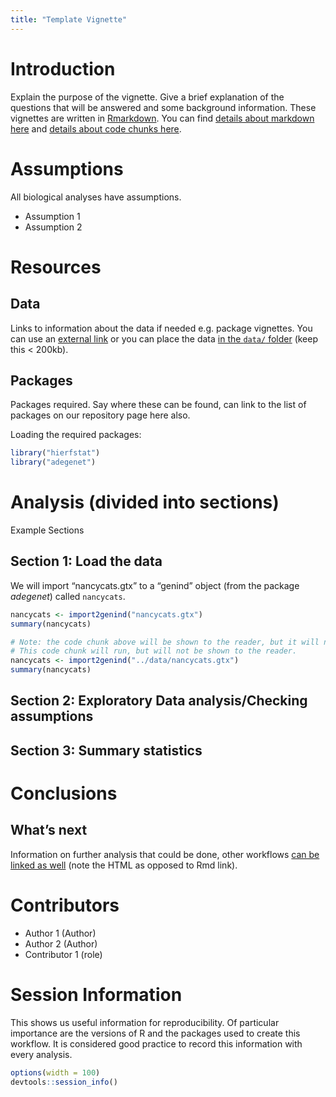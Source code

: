 ```yaml
---
title: "Template Vignette"
---
```


# Introduction

Explain the purpose of the vignette. Give a brief explanation of the questions
that will be answered and some background information. These vignettes are
written in [Rmarkdown](http://rmarkdown.rstudio.com). You can find [details
about markdown here](http://rmarkdown.rstudio.com/authoring_basics.html) and
[details about code chunks
here](http://rmarkdown.rstudio.com/authoring_rcodechunks.html).

# Assumptions

All biological analyses have assumptions.

- Assumption 1
- Assumption 2

# Resources

## Data

Links to information about the data if needed e.g. package vignettes. You can
use an [external
link](https://github.com/cran/adegenet/blob/master/inst/files/nancycats.gtx) or
you can place the data [in the `data/` folder](../data/nancycats.gtx)
(keep this < 200kb).

## Packages

Packages required. Say where these can be found, can link to the list of
packages on our repository page here also.

Loading the required packages:  

```r
library("hierfstat")
library("adegenet")
```

# Analysis (divided into sections)

Example Sections

## Section 1: Load the data

We will import "nancycats.gtx" to a "genind" object (from the package
*adegenet*) called `nancycats`.

```r
nancycats <- import2genind("nancycats.gtx")
summary(nancycats)
```

```r
# Note: the code chunk above will be shown to the reader, but it will not run.
# This code chunk will run, but will not be shown to the reader.
nancycats <- import2genind("../data/nancycats.gtx")
summary(nancycats)
```

## Section 2: Exploratory Data analysis/Checking assumptions  
  
## Section 3: Summary statistics  
  
# Conclusions

## What's next

Information on further analysis that could be done, other workflows [can be
linked as well](DifferentiationSNP.html) (note the HTML as opposed to Rmd link).

# Contributors

- Author 1 (Author)
- Author 2 (Author)
- Contributor 1 (role)

# Session Information

This shows us useful information for reproducibility. Of particular importance
are the versions of R and the packages used to create this workflow. It is
considered good practice to record this information with every analysis.

```r
options(width = 100)
devtools::session_info()
```



